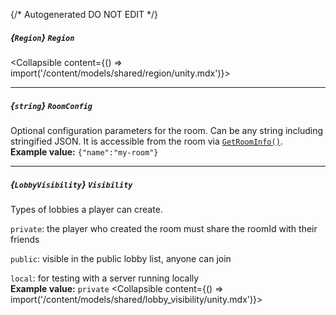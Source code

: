 {/* Autogenerated DO NOT EDIT  */}

##### *{`Region`}* `Region`
<Collapsible content={() => import('/content/models/shared/region/unity.mdx')}>
</Collapsible>

---
##### *{`string`}* `RoomConfig`
Optional configuration parameters for the room. Can be any string including stringified JSON. It is accessible from the room via [`GetRoomInfo()`](https://hathora.dev/api\#tag/RoomV2/operation/GetRoomInfo).
<br/>
**Example value:** `{"name":"my-room"}`

---
##### *{`LobbyVisibility`}* `Visibility`
Types of lobbies a player can create.

`private`: the player who created the room must share the roomId with their friends

`public`: visible in the public lobby list, anyone can join

`local`: for testing with a server running locally
<br/>
**Example value:** `private`
<Collapsible content={() => import('/content/models/shared/lobby_visibility/unity.mdx')}>
</Collapsible>

